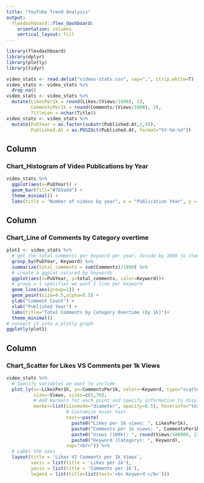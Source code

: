 ```yaml
---
title: "YouTube Trend Analysis"
output: 
  flexdashboard::flex_dashboard:
    orientation: columns
    vertical_layout: fill
---
```


```r
library(flexdashboard)
library(dplyr)
library(plotly)
library(tidyr)

video_stats <- read.delim("videos-stats.csv", sep=",", strip.white=T)
video_stats <- video_stats %>%
  drop_na()
video_stats <- video_stats %>%
  mutate(LikesPer1k = round(Likes/(Views/1000), 2),
         CommentsPer1k = round(Comments/(Views/1000), 2),
         TitleLen = nchar(Title))
video_stats <- video_stats %>%
  mutate(PubYear = as.factor(substr(Published.At,1,4)),
         Published.At = as.POSIXct(Published.At, format="%Y-%m-%d"))
```

Column {data-width=400}
-----------------------------------------------------------------------

### Chart_Histogram of Video Publications by Year

```r
video_stats %>%
  ggplot(aes(x=PubYear)) +
  geom_bar(fill="#765add") +
  theme_minimal() +
  labs(title = "Number of videos by year", x = "Publication Year", y = "Count")
```

Column {data-width=400}
-----------------------------------------------------------------------

### Chart_Line of Comments by Category overtime

```r
plot1 <- video_stats %>%
  # get the total comments per keyword per year; divide by 1000 to change scale
  group_by(PubYear, Keyword) %>%
  summarize(total_comments = sum(Comments)/1000) %>%
  # create a ggplot colored by keywords
  ggplot(aes(x=PubYear, y=total_comments, color=Keyword))+
  # group = 1 specifies we want 1 line per keyword
  geom_line(aes(group=1)) +
  geom_point(size=0.5,alpha=0.5) +
  ylab("Comment Count") +
  xlab("Published Year") +
  labs(title="Total Comments by Category Overtime (by 1k)")+
  theme_minimal()
# convert it into a plotly graph
ggplotly(plot1)
```

Column {data-width=400}
-----------------------------------------------------------------------
### Chart_Scatter for Likes VS Comments per 1k Views

```r
video_stats %>%
  # Specify variables we want to include
  plot_ly(x=~LikesPer1k, y=~CommentsPer1k, color=~Keyword, type="scatter", mode="markers",
          size=~Views, sizes=c(5,70),
          # Add markers for each point and specify information to display on hover
          marker=list(sizemode="diameter", opacity=0.5), hoverinfo="text",
          			  # Customize hover text
                      text=~paste(
                        paste0("Likes per 1k views: ", LikesPer1k),
                        paste0("Comments per 1k views: ", CommentsPer1k),
                        paste0("Views (100k): ", round(Views/100000, 2)),
                        paste0("Keyword (Category): ", Keyword),
                      sep="<br>")) %>%
  # Label the axes
  layout(title = 'Likes VS Comments per 1k Views',
         xaxis = list(title = 'Likes per 1k'),
         yaxis = list(title = 'Comments per 1k'),
         legend = list(title=list(text='<b> Keyword </b>')))
```


